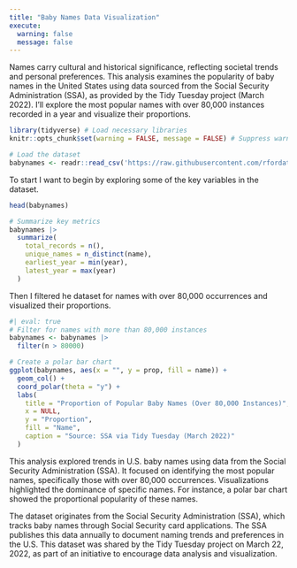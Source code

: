 ```yaml
---
title: "Baby Names Data Visualization"
execute:
  warning: false
  message: false
---
```


Names carry cultural and historical significance, reflecting societal trends and personal preferences. This analysis examines the popularity of baby names in the United States using data sourced from the Social Security Administration (SSA), as provided by the Tidy Tuesday project (March 2022). I'll explore the most popular names with over 80,000 instances recorded in a year and visualize their proportions.

```r
library(tidyverse) # Load necessary libraries
knitr::opts_chunk$set(warning = FALSE, message = FALSE) # Suppress warnings and messages for a cleaner website
```

```r
# Load the dataset 
babynames <- readr::read_csv('https://raw.githubusercontent.com/rfordatascience/tidytuesday/master/data/2022/2022-03-22/babynames.csv', show_col_types = FALSE)
```

To start I want to begin by exploring some of the key variables in the dataset.

```r

head(babynames)

# Summarize key metrics
babynames |>
  summarize(
    total_records = n(),
    unique_names = n_distinct(name),
    earliest_year = min(year),
    latest_year = max(year)
  )
```

Then I filtered he dataset for names with over 80,000 occurrences and visualized their proportions.

```r
#| eval: true 
# Filter for names with more than 80,000 instances
babynames <- babynames |>
  filter(n > 80000)

# Create a polar bar chart
ggplot(babynames, aes(x = "", y = prop, fill = name)) +
  geom_col() +
  coord_polar(theta = "y") +
  labs(
    title = "Proportion of Popular Baby Names (Over 80,000 Instances)",
    x = NULL,
    y = "Proportion",
    fill = "Name",
    caption = "Source: SSA via Tidy Tuesday (March 2022)"
  ) 
```

This analysis explored trends in U.S. baby names using data from the Social Security Administration (SSA). It focused on identifying the most popular names, specifically those with over 80,000 occurrences. Visualizations highlighted the dominance of specific names. For instance, a polar bar chart showed the proportional popularity of these names.

The dataset originates from the Social Security Administration (SSA), which tracks baby names through Social Security card applications. The SSA publishes this data annually to document naming trends and preferences in the U.S. This dataset was shared by the Tidy Tuesday project on March 22, 2022, as part of an initiative to encourage data analysis and visualization.
